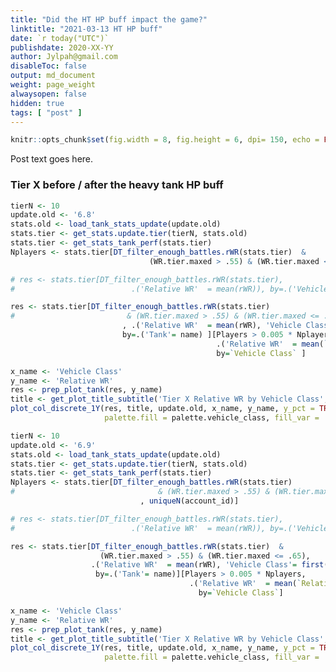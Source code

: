 ```yaml
---
title: "Did the HT HP buff impact the game?"
linktitle: "2021-03-13 HT HP buff"
date: `r today("UTC")`
publishdate: 2020-XX-YY
author: Jylpah@gmail.com
disableToc: false
output: md_document
weight: page_weight
alwaysopen: false
hidden: true
tags: [ "post" ]
---
```


```r
knitr::opts_chunk$set(fig.width = 8, fig.height = 6, dpi= 150, echo = FALSE, dev = 'svglite', fig.ext = 'svgz');
```

Post text goes here. 

### Tier X before / after the heavy tank HP buff

```r
tierN <- 10
update.old <- '6.8'
stats.old <- load_tank_stats_update(update.old)
stats.tier <- get_stats.update.tier(tierN, stats.old)
stats.tier <- get_stats_tank_perf(stats.tier)
Nplayers <- stats.tier[DT_filter_enough_battles.rWR(stats.tier)  & 
                               (WR.tier.maxed > .55) & (WR.tier.maxed <= .65), uniqueN(account_id)]

# res <- stats.tier[DT_filter_enough_battles.rWR(stats.tier),
#                          .('Relative WR'  = mean(rWR)), by=.('Vehicle Class'= type) ]

res <- stats.tier[DT_filter_enough_battles.rWR(stats.tier)
#                         & (WR.tier.maxed > .55) & (WR.tier.maxed <= .65)
                         , .('Relative WR'  = mean(rWR), 'Vehicle Class'= first(type), Players=.N),
                         by=.('Tank'= name) ][Players > 0.005 * Nplayers, 
                                              .('Relative WR'  = mean(`Relative WR`)), 
                                              by=`Vehicle Class` ]

x_name <- 'Vehicle Class'
y_name <- 'Relative WR'
res <- prep_plot_tank(res, y_name)
title <- get_plot_title_subtitle('Tier X Relative WR by Vehicle Class',  'Player WR at the tier X 55-65%')
plot_col_discrete_1Y(res, title, update.old, x_name, y_name, y_pct = TRUE, 
                     palette.fill = palette.vehicle_class, fill_var = 'Vehicle Class')
```


```r
tierN <- 10
update.old <- '6.9'
stats.old <- load_tank_stats_update(update.old)
stats.tier <- get_stats.update.tier(tierN, stats.old)
stats.tier <- get_stats_tank_perf(stats.tier)
Nplayers <- stats.tier[DT_filter_enough_battles.rWR(stats.tier) 
#                                & (WR.tier.maxed > .55) & (WR.tier.maxed <= .65)
                             , uniqueN(account_id)]

# res <- stats.tier[DT_filter_enough_battles.rWR(stats.tier),
#                          .('Relative WR'  = mean(rWR)), by=.('Vehicle Class'= type) ]

res <- stats.tier[DT_filter_enough_battles.rWR(stats.tier)  & 
                    (WR.tier.maxed > .55) & (WR.tier.maxed <= .65),
                  .('Relative WR'  = mean(rWR), 'Vehicle Class'= first(type), Players=.N),
                   by=.('Tank'= name)][Players > 0.005 * Nplayers, 
                                        .('Relative WR'  = mean(`Relative WR`)), 
                                          by=`Vehicle Class`]

x_name <- 'Vehicle Class'
y_name <- 'Relative WR'
res <- prep_plot_tank(res, y_name)
title <- get_plot_title_subtitle('Tier X Relative WR by Vehicle Class', 'Player WR at the tier X 55-65%')
plot_col_discrete_1Y(res, title, update.old, x_name, y_name, y_pct = TRUE, 
                     palette.fill = palette.vehicle_class, fill_var = 'Vehicle Class')
```
